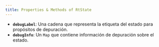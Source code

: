 ```yaml
---
title: Properties & Methods of RtState
---
```



- **`debugLabel`**: Una cadena que representa la etiqueta del estado para propósitos de depuración.
- **`debugInfo`**: Un <HT>`Map`</HT> que contiene información de depuración sobre el estado.
<StateMethods/>
